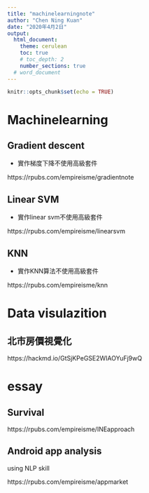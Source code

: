 ```yaml
---
title: "machinelearningnote"
author: "Chen Ning Kuan"
date: "2020年4月2日"
output: 
  html_document:
    theme: cerulean
    toc: true
    # toc_depth: 2
    number_sections: true
  # word_document
---
```


```r
knitr::opts_chunk$set(echo = TRUE)
```
# Machinelearning

## Gradient descent 

- 實作梯度下降不使用高級套件

https://rpubs.com/empireisme/gradientnote

## Linear SVM

- 實作linear svm不使用高級套件

https://rpubs.com/empireisme/linearsvm

## KNN 

- 實作KNN算法不使用高級套件

https://rpubs.com/empireisme/knn

# Data visulazition

## 北市房價視覺化

https://hackmd.io/GtSjKPeGSE2WIAOYuFj9wQ


# essay

## Survival

https://rpubs.com/empireisme/INEapproach

## Android app analysis

using NLP skill

https://rpubs.com/empireisme/appmarket
